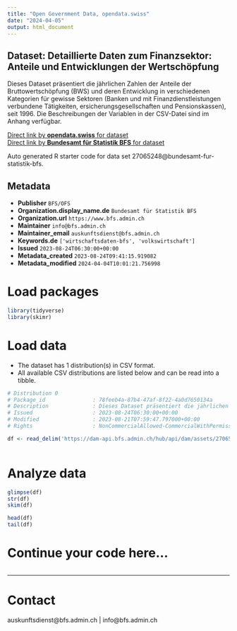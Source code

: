 ```yaml
---
title: "Open Government Data, opendata.swiss"
date: "2024-04-05"
output: html_document
---
```


## Dataset: Detaillierte Daten zum Finanzsektor: Anteile und Entwicklungen der Wertschöpfung

Dieses Dataset präsentiert die jährlichen Zahlen der Anteile der Bruttowertschöpfung (BWS) und deren Entwicklung in verschiedenen Kategorien für gewisse Sektoren (Banken und mit Finanzdienstleistungen verbundene Tätigkeiten, ersicherungsgesellschaften und Pensionskassen), seit 1996. Die Beschreibungen der Variablen in der CSV-Datei sind im Anhang verfügbar.

[Direct link by **opendata.swiss** for dataset](https://opendata.swiss/de/dataset/detaillierte-daten-zum-finanzsektor-anteile-und-entwicklungen-der-wertschopfung2)<br>
[Direct link by **Bundesamt für Statistik BFS** for dataset](https://www.bfs.admin.ch/asset/de/ts-x-04.02.03.05)

Auto generated R starter code for data set 27065248@bundesamt-fur-statistik-bfs.

## Metadata

- **Publisher** `BFS/OFS`
- **Organization.display_name.de** `Bundesamt für Statistik BFS`
- **Organization.url** `https://www.bfs.admin.ch`
- **Maintainer** `info@bfs.admin.ch`
- **Maintainer_email** `auskunftsdienst@bfs.admin.ch`
- **Keywords.de** `['wirtschaftsdaten-bfs', 'volkswirtschaft']`
- **Issued** `2023-08-24T06:30:00+00:00`
- **Metadata_created** `2023-08-24T09:41:15.919082`
- **Metadata_modified** `2024-04-04T10:01:21.756998`


# Load packages

```r

library(tidyverse)
library(skimr)

```

# Load data

-   The dataset has 1 distribution(s) in CSV format.
-   All available CSV distributions are listed below and can be read into a tibble.

```r

# Distribution 0
# Package_id               : 78feeb4a-87b4-47af-8f22-4a0d7650134a
# Description              : Dieses Dataset präsentiert die jährlichen Zahlen der Anteile der Bruttowertschöpfung (BWS) und deren Entwicklung in verschiedenen Kategorien für gewisse Sektoren (Banken und mit Finanzdienstleistungen verbundene Tätigkeiten, ersicherungsgesellschaften und Pensionskassen), seit 1996. Die Beschreibungen der Variablen in der CSV-Datei sind im Anhang verfügbar.
# Issued                   : 2023-08-24T06:30:00+00:00
# Modified                 : 2023-08-21T07:59:47.797000+00:00
# Rights                   : NonCommercialAllowed-CommercialWithPermission-ReferenceRequired

df <- read_delim('https://dam-api.bfs.admin.ch/hub/api/dam/assets/27065257/master')



```

# Analyze data

```r

glimpse(df)
str(df)
skim(df)

head(df)
tail(df)

```

# Continue your code here...

```r

```

------------------------------------------------------------------------

# Contact

auskunftsdienst@bfs.admin.ch | info@bfs.admin.ch
